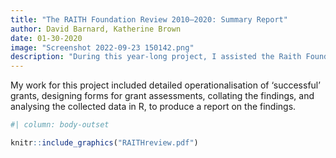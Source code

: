 ```yaml
---
title: "The RAITH Foundation Review 2010–2020: Summary Report"
author: David Barnard, Katherine Brown 
date: 01-30-2020
image: "Screenshot 2022-09-23 150142.png"
description: "During this year-long project, I assisted the Raith Foundation with a systematic internal review of their grant-making process, by analysing a random sample of the grants made in the past 10 years. This was a project in parallel with the lead consultant, David Barnard who conducted further qualitative analyses with Raith grantees."
---
```


My work for this project included detailed operationalisation of 'successful' grants, designing forms for grant assessments, collating the findings, and analysing the collected data in R, to produce a report on the findings.   



```r
#| column: body-outset

knitr::include_graphics("RAITHreview.pdf")
```




